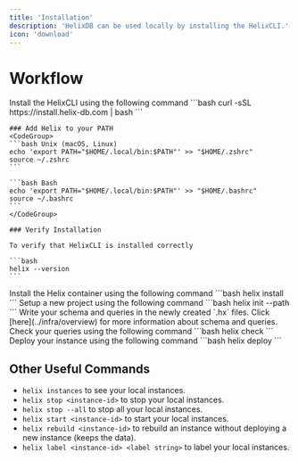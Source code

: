 ```yaml
---
title: 'Installation'
description: 'HelixDB can be used locally by installing the HelixCLI.'
icon: 'download'
---
```


# Workflow
<Steps titleSize="h2">
  <Step title="Install HelixCLI">
    Install the HelixCLI using the following command
    ```bash
    curl -sSL https://install.helix-db.com | bash
    ```

    ### Add Helix to your PATH
    <CodeGroup>
    ```bash Unix (macOS, Linux)
    echo 'export PATH="$HOME/.local/bin:$PATH"' >> "$HOME/.zshrc"
    source ~/.zshrc
    ```
    
    ```bash Bash
    echo 'export PATH="$HOME/.local/bin:$PATH"' >> "$HOME/.bashrc"
    source ~/.bashrc
    ```
    </CodeGroup>

    ### Verify Installation

    To verify that HelixCLI is installed correctly

    ```bash
    helix --version
    ```
  </Step>
  <Step title="Install Helix">
    Install the Helix container using the following command
    ```bash
    helix install
    ```
  </Step>
  <Step title="Setup">
    Setup a new project using the following command
    ```bash
    helix init --path <path-to-project>
    ```
  </Step>
  <Step title="Write Schema and Queries">
    Write your schema and queries in the newly created `.hx` files.   
    <Tip>
    Click [here](../infra/overview) for more information about schema and queries.
    </Tip>
  </Step>
  <Step title="Check Queries (optional)">
    Check your queries using the following command
    ```bash
    helix check
    ```
  </Step>
  <Step title="Deploy Instance">
    Deploy your instance using the following command
    ```bash
    helix deploy
    ```
  </Step>
</Steps>

## Other Useful Commands

- `helix instances` to see your local instances.
- `helix stop <instance-id>` to stop your local instances.
- `helix stop --all` to stop all your local instances.
- `helix start <instance-id>` to start your local instances.
- `helix rebuild <instance-id>` to rebuild an instance without deploying a new instance (keeps the data).
- `helix label <instance-id> <label string>` to label your local instances.



